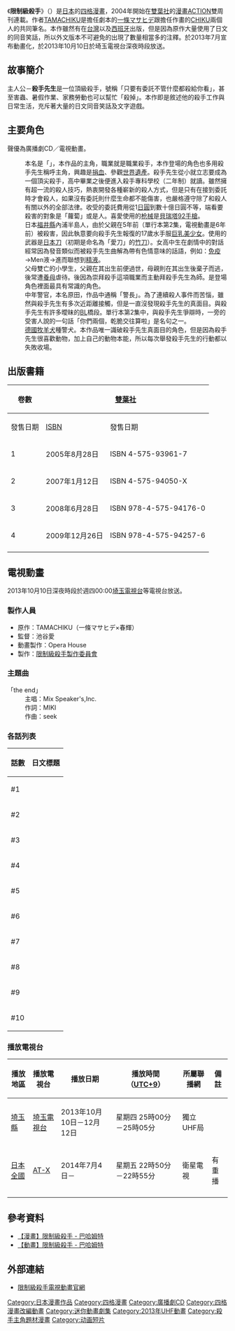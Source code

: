 {{unfinished}}
{{Infobox animanga/Headerofja
|標題= 限制級殺手
|圖像= 
|尺寸= 122px
|說明= 《限制級殺手》日語標題
|日文名稱= 殺し屋さん
|英文名稱= The Hired Gun
|kana= 
|romaji= 
|類型= [[四格漫畫|四格漫畫]]、[[搞笑漫畫|搞笑漫畫]]
}}
{{Infobox animanga/name
|original= 
|official= 
|formal= {{flagicon|Taiwan}} 限制級殺手
|common= 
}}
{{Infobox animanga/Manga
|作者= {{lang|ja|一條マサヒデ}}
|作畫= 春輝
|出版社= {{flagicon|Japan}} [[雙葉社|雙葉社]]<br/>{{flagicon|Taiwan}} [[尖端出版|尖端出版]]
|連載雜誌= [[漫畫ACTION|漫畫ACTION]]
|label= 
|冊數= 共4卷（2009年12月）
|話數= 共28話
|其他= 
}}
{{Infobox animanga/TVAnime
|原作= TAMACHIKU（一條マサヒデ×春輝）
|總導演=
|監督= 池谷愛
|系列構成= 
|人物設定= 
|音樂= 
|音樂製作= 
|動畫製作= [[Opera_House|Opera House]]
|製作= [[製作委員會方式|限制級殺手製作委員會]]
|代理發行= 
|其他代理發行= 
|播放電視台= 參照[[#播放電視台|播放電視台]]
|其他電視台= 
|播放開始= 2013年10月10日
|播放結束= 12月12日
|網路= 
|話數= 全10話
|其它= 
}}
{{Infobox animanga/Footerofja}}

《'''限制級殺手'''》（{{lang-ja|殺し屋さん The hired gun}}）是[[日本|日本]]的[[四格漫畫|四格漫畫]]，2004年開始在[[雙葉社|雙葉社]]的[[漫畫ACTION|漫畫ACTION]]雙周刊連載。作者[[TAMACHIKU|TAMACHIKU]]是擔任劇本的[[一條マサヒデ|一條マサヒデ]]跟擔任作畫的[[春輝|CHIKU]]兩個人的共同筆名。本作雖然有在[[台灣|台灣]]以及[[西班牙|西班牙]]出版，但是因為原作大量使用了日文的同音笑話，所以外文版本不可避免的出現了數量相當多的注釋。於2013年7月宣布動畫化，於2013年10月10日於埼玉電視台深夜時段放送。

== 故事簡介 ==
主人公－'''殺手先生'''是一位頂級殺手，號稱「只要有委託不管什麼都殺給你看」，甚至害蟲、暑假作業、家務勞動也可以幫忙「殺掉」。本作即是敘述他的殺手工作與日常生活，充斥著大量的日文同音笑話及文字遊戲。


== 主要角色 ==
聲優為廣播劇CD／電視動畫。

; {{nihongo|殺手先生|殺し屋（ころしや）||[[聲優|聲]]：[[浪川大輔|浪川大輔]]／[[櫻井孝宏|櫻井孝宏]]}}
: 本名是「{{nihongo|佐佐木龍一|佐々木 竜一（ささき りゅういち）}}」，本作品的主角，職業就是職業殺手，本作登場的角色也多用殺手先生稱呼主角，興趣是[[捐血|捐血]]、參觀[[世界遺產|世界遺產]]。殺手先生從小就立志要成為一個頂尖殺手，高中畢業之後便進入殺手專科學校（二年制）就讀。雖然擁有超一流的殺人技巧，熱衷開發各種嶄新的殺人方式，但是只有在接到委託時才會殺人，如果沒有委託則什麼生命都不能傷害，也嚴格遵守除了和殺人有關以外的全部法律。收受的委託費用從1[[日圓|日圓]]到數十億日圓不等，端看要殺害的對象是「蘿蔔」或是人。喜愛使用的[[枪械|枪械]]是[[貝瑞塔92手槍|貝瑞塔92手槍]]。
; {{nihongo|為父報仇的女高中生|父の仇女||聲：[[野中藍|野中藍]]／[[藤田咲|藤田咲]]}}
: 日本[[福井縣|福井縣]]內浦半島人，由於父親在5年前（單行本第2集，電視動畫是6年前）被殺害，因此執意要向殺手先生報復的17歲水手服[[巨乳|巨乳]][[美少女|美少女]]。使用的武器是[[日本刀|日本刀]]（初期是命名為「愛刀」的[[劍道|竹刀]]）。女高中生在劇情中的對話經常因為發音類似而被殺手先生曲解為帶有色情意味的話語，例如：[[免疫|免疫]]→Men液→進而聯想到[[精液|精液]]。
; {{nihongo|弟子|弟子||聲：[[淺野真澄|淺野真澄]]／[[金田晶|金田晶]]}}
: 父母雙亡的小學生，父親在其出生前便過世，母親則在其出生後棄子而逃，後常遭[[養母|養母]]虐待。後因為崇拜殺手這項職業而主動拜殺手先生為師。是登場角色裡面最具有常識的角色。
; {{nihongo|警長|デカ長||聲：[[若本規夫|若本規夫]]／[[大川透|大川透]]}}
: 中年警官，本名原田，作品中通稱「警長」。為了連續殺人事件而苦惱，雖然與殺手先生有多次近距離接觸，但是一直沒發現殺手先生的真面目。與殺手先生有許多曖昧的[[BL_(和製英語)|BL]]橋段。單行本第2集中，與殺手先生爭辯時，一旁的受害人說的一句話「你們兩個，乾脆交往算啦」是名句之一。
; {{nihongo|五郎|ゴロー||聲：[[杉田智和|杉田智和]]／[[藤原啟治|藤原啟治]]}}
: [[德國牧羊犬|德國牧羊犬]]種警犬。本作品唯一識破殺手先生真面目的角色，但是因為殺手先生很喜歡動物，加上自己的動物本能，所以每次舉發殺手先生的行動都以失敗收場。

== 出版書籍 ==
{| class=wikitable style=font-size:small
!rowspan="2"| 卷數
!colspan="2"| {{flagicon|Japan}} [[雙葉社|雙葉社]]
!colspan="2"| {{flagicon|ROC}} [[尖端出版社|尖端出版社]]
|-
!發售日期!![[ISBN|ISBN]]!!發售日期!![[EAN|EAN]]
|-
! 1 
| 2005年8月28日||ISBN 4-575-93961-7
| 2006年6月21日||EAN 4717702204648
|-
! 2
| 2007年1月12日||ISBN 4-575-94050-X
| 2007年4月17日||EAN 4717702209865
|-
! 3
| 2008年6月28日||ISBN 978-4-575-94176-0
| 2009年4月1日||EAN 4717702221614 
|-
! 4
| 2009年12月26日||ISBN 978-4-575-94257-6
| 2011年2月23日||EAN 4717702237936
|- 
|}

== 電視動畫 ==
2013年10月10日深夜時段於週四00:00[[埼玉電視台|埼玉電視台]]等電視台放送。

=== 製作人員 ===
*原作：TAMACHIKU（一條マサヒデ×春輝）
*監督：池谷愛
*動畫製作：Opera House
*製作：[[製作委員會方式|限制級殺手製作委員會]]

=== 主題曲 ===
;「the end」
:主唱：Mix Speaker's,Inc.
:作詞：MIKI
:作曲：seek

=== 各話列表 ===
{| class="wikitable" style="font-size:small" border="1"
|-
!話數!!日文標題
|-
|#1||{{lang|ja|いつもの奴}}
|-
|#2||{{lang|ja|画期的な時限装置}}
|-
|#3||{{lang|ja|決めゼリフ}}
|-
|#4||{{lang|ja|可愛いな…！！}}
|-
|#5||{{lang|ja|野菜を買いに…}}
|-
|#6||{{lang|ja|予告状}}
|-
|#7||{{lang|ja|祟ってやる 他}}
|-
|#8||{{lang|ja|春ですねー 他}}
|-
|#9||{{lang|ja|大きいほどに… 他}}
|-
|#10||{{lang|ja|お前だな… 他}}
|}

=== 播放電視台 ===
{{深夜動畫}}
{| class="wikitable" style="font-size:smaller;margin:0px auto;text-align:center;"
|-
!播放地區!!播放電視台!!播放日期!!播放時間（[[UTC|UTC]][[UTC+9|+9]]）!!所屬聯播網!!備註
|-
|[[埼玉縣|埼玉縣]]||[[埼玉電視台|埼玉電視台]]||rowspan="1"|2013年10月10日－12月12日||rowspan="1"|星期四 25時00分－25時05分||rowspan="1"|獨立UHF局||
|-
|[[日本全國|日本全國]]||[[AT-X|AT-X]]||rowspan="1"|2014年7月4日－||rowspan="1"|星期五 22時50分－22時55分||rowspan="1"|衛星電視||有重播
|-
|}

== 參考資料 ==
*[http://acg.gamer.com.tw/acgDetail.php?s=20083 【漫畫】限制級殺手 - 巴哈姆特] {{Wayback|url=http://acg.gamer.com.tw/acgDetail.php?s=20083 |date=20220307041438 }}
*[http://acg.gamer.com.tw/acgDetail.php?s=63771 【動畫】限制級殺手 - 巴哈姆特] {{Wayback|url=http://acg.gamer.com.tw/acgDetail.php?s=63771 |date=20150610192911 }}

== 外部連結 ==
* {{ja}}[http://www.5648.jp/ 限制級殺手電視動畫官網] {{Wayback|url=http://www.5648.jp/ |date=20130927204832 }}

{{DEFAULTSORT:Koroshiyasan}}
[[Category:日本漫畫作品|Category:日本漫畫作品]]
[[Category:四格漫畫|Category:四格漫畫]]
[[Category:廣播劇CD|Category:廣播劇CD]]
[[Category:四格漫畫改編動畫|Category:四格漫畫改編動畫]]
[[Category:迷你動畫劇集|Category:迷你動畫劇集]]
[[Category:2013年UHF動畫|Category:2013年UHF動畫]]
[[Category:殺手主角題材漫畫|Category:殺手主角題材漫畫]]
[[Category:动画短片|Category:动画短片]]